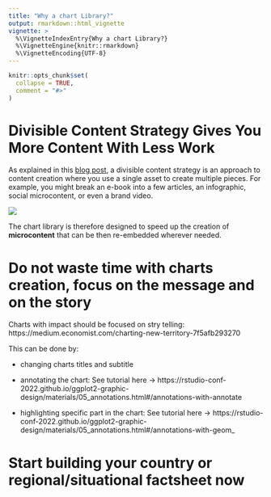 ```yaml
---
title: "Why a chart Library?"
output: rmarkdown::html_vignette
vignette: >
  %\VignetteIndexEntry{Why a chart Library?}
  %\VignetteEngine{knitr::rmarkdown}
  %\VignetteEncoding{UTF-8}
---
```


```r
knitr::opts_chunk$set(
  collapse = TRUE,
  comment = "#>"
)
```

# Divisible Content Strategy Gives You More Content With Less Work

As explained in this [blog post](https://www.columnfivemedia.com/divisible-content-strategy-gives-brand-less/), a divisible content strategy is an approach to content creation where you use a single asset to create multiple pieces. For example, you might break an e-book into a few articles, an infographic, social microcontent, or even a brand video. 

![](https://raw.githubusercontent.com/Edouard-Legoupil/unhcrdatapackage/master/docs/reference/figures/How-to-create-a-divisible-content-strategy.png)


The chart library is therefore designed to speed up the creation of __microcontent__ that can be then re-embedded wherever needed.

# Do not waste time with charts creation, focus on the message and on the story

Charts with impact should be focused on stry telling: https://medium.economist.com/charting-new-territory-7f5afb293270 

This can be done by: 

 *  changing charts titles and subtitle  

 *  annotating the chart: See tutorial here -> https://rstudio-conf-2022.github.io/ggplot2-graphic-design/materials/05_annotations.html#/annotations-with-annotate
 
 * highlighting specific part in the chart: See tutorial here -> https://rstudio-conf-2022.github.io/ggplot2-graphic-design/materials/05_annotations.html#/annotations-with-geom_
 
 
# Start building your country or regional/situational factsheet now 
